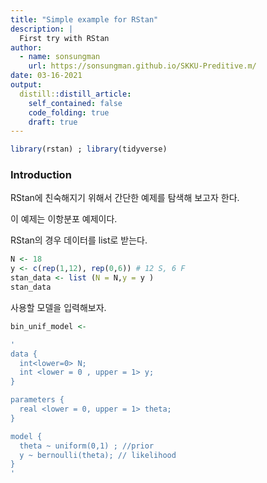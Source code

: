 ```yaml
---
title: "Simple example for RStan"
description: |
  First try with RStan
author:
  - name: sonsungman
    url: https://sonsungman.github.io/SKKU-Preditive.m/
date: 03-16-2021
output:
  distill::distill_article:
    self_contained: false
    code_folding: true
    draft: true
---
```

```r
library(rstan) ; library(tidyverse) 
```


### Introduction


RStan에 친숙해지기 위해서 간단한 예제를 탐색해 보고자 한다. 

이 예제는 이항분포 예제이다.

RStan의 경우 데이터를 list로 받는다.

```r
N <- 18
y <- c(rep(1,12), rep(0,6)) # 12 S, 6 F
stan_data <- list (N = N,y = y )
stan_data
```

사용할 모델을 입력해보자.


```r

bin_unif_model <-

'
data {
  int<lower=0> N;
  int <lower = 0 , upper = 1> y;
}

parameters {
  real <lower = 0, upper = 1> theta;
}

model {
  theta ~ uniform(0,1) ; //prior
  y ~ bernoulli(theta); // likelihood
}
'

```

